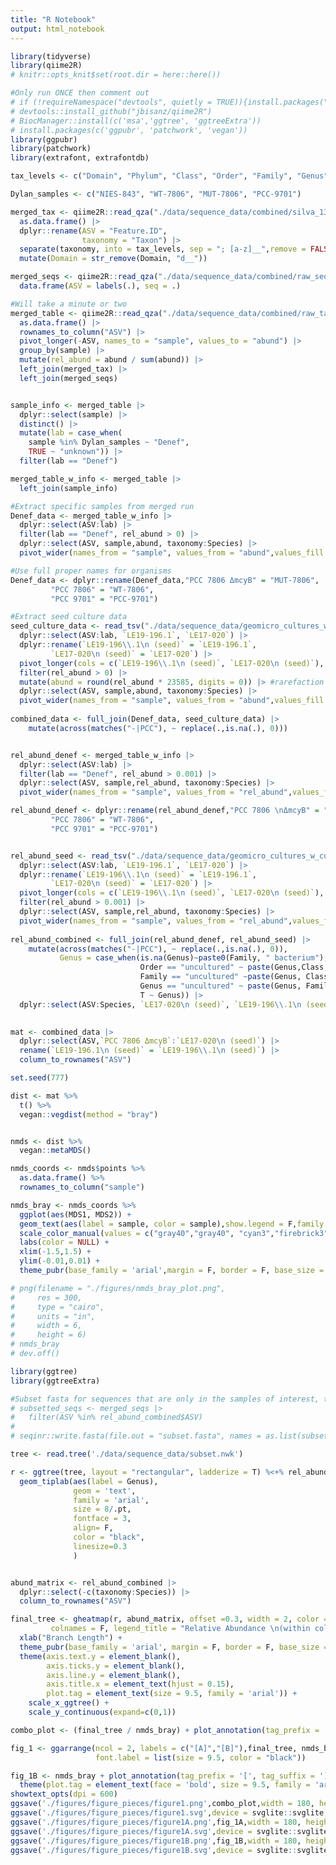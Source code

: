 ```yaml
---
title: "R Notebook"
output: html_notebook
---
```


```r
library(tidyverse)
library(qiime2R)
# knitr::opts_knit$set(root.dir = here::here())

#Only run ONCE then comment out
# if (!requireNamespace("devtools", quietly = TRUE)){install.packages("devtools")}
# devtools::install_github("jbisanz/qiime2R")
# BiocManager::install(c('msa','ggtree', 'ggtreeExtra'))
# install.packages(c('ggpubr', 'patchwork', 'vegan'))
library(ggpubr)
library(patchwork)
library(extrafont, extrafontdb)

```

```r
tax_levels <- c("Domain", "Phylum", "Class", "Order", "Family", "Genus", "Species")

Dylan_samples <- c("NIES-843", "WT-7806", "MUT-7806", "PCC-9701")

merged_tax <- qiime2R::read_qza("./data/sequence_data/combined/silva_132_taxonomy.qza")$data |> 
  as.data.frame() |> 
  dplyr::rename(ASV = "Feature.ID",
                taxonomy = "Taxon") |> 
  separate(taxonomy, into = tax_levels, sep = "; [a-z]__",remove = FALSE) |> 
  mutate(Domain = str_remove(Domain, "d__"))

merged_seqs <- qiime2R::read_qza("./data/sequence_data/combined/raw_seqs.qza")$data %>% 
  data.frame(ASV = labels(.), seq = .)

#Will take a minute or two
merged_table <- qiime2R::read_qza("./data/sequence_data/combined/raw_table.qza")$data |> 
  as.data.frame() |> 
  rownames_to_column("ASV") |> 
  pivot_longer(-ASV, names_to = "sample", values_to = "abund") |> 
  group_by(sample) |> 
  mutate(rel_abund = abund / sum(abund)) |> 
  left_join(merged_tax) |> 
  left_join(merged_seqs)


sample_info <- merged_table |> 
  dplyr::select(sample) |> 
  distinct() |> 
  mutate(lab = case_when(
    sample %in% Dylan_samples ~ "Denef",
    TRUE ~ "unknown")) |> 
  filter(lab == "Denef")

merged_table_w_info <- merged_table |> 
  left_join(sample_info)

#Extract specific samples from merged run
Denef_data <- merged_table_w_info |> 
  dplyr::select(ASV:lab) |> 
  filter(lab == "Denef", rel_abund > 0) |>
  dplyr::select(ASV, sample,abund, taxonomy:Species) |>
  pivot_wider(names_from = "sample", values_from = "abund",values_fill = 0)

#Use full proper names for organisms
Denef_data <- dplyr::rename(Denef_data,"PCC 7806 ΔmcyB" = "MUT-7806",
         "PCC 7806" = "WT-7806",
         "PCC 9701" = "PCC-9701")

#Extract seed culture data
seed_culture_data <- read_tsv("./data/sequence_data/geomicro_cultures_w_culture_label.tsv") |>
  dplyr::select(ASV:lab, `LE19-196.1`, `LE17-020`) |>
  dplyr::rename(`LE19-196\\.1\n (seed)` = `LE19-196.1`,
         `LE17-020\n (seed)` = `LE17-020`) |>
  pivot_longer(cols = c(`LE19-196\\.1\n (seed)`, `LE17-020\n (seed)`), names_to = "sample", values_to = "rel_abund") |>
  filter(rel_abund > 0) |>
  mutate(abund = round(rel_abund * 23585, digits = 0)) |> #rarefaction to lowest sequence number from isolate cultures.
  dplyr::select(ASV, sample,abund, taxonomy:Species) |>
  pivot_wider(names_from = "sample", values_from = "abund",values_fill = 0)
  
combined_data <- full_join(Denef_data, seed_culture_data) |>
    mutate(across(matches("-|PCC"), ~ replace(.,is.na(.), 0)))


rel_abund_denef <- merged_table_w_info |> 
  dplyr::select(ASV:lab) |> 
  filter(lab == "Denef", rel_abund > 0.001) |>
  dplyr::select(ASV, sample,rel_abund, taxonomy:Species) |>
  pivot_wider(names_from = "sample", values_from = "rel_abund",values_fill = 0)

rel_abund_denef <- dplyr::rename(rel_abund_denef,"PCC 7806 \nΔmcyB" = "MUT-7806",
         "PCC 7806" = "WT-7806",
         "PCC 9701" = "PCC-9701")


rel_abund_seed <- read_tsv("./data/sequence_data/geomicro_cultures_w_culture_label.tsv") |>
  dplyr::select(ASV:lab, `LE19-196.1`, `LE17-020`) |>
  dplyr::rename(`LE19-196\\.1\n (seed)` = `LE19-196.1`,
         `LE17-020\n (seed)` = `LE17-020`) |>
  pivot_longer(cols = c(`LE19-196\\.1\n (seed)`, `LE17-020\n (seed)`), names_to = "sample", values_to = "rel_abund") |>
  filter(rel_abund > 0.001) |>
  dplyr::select(ASV, sample,rel_abund, taxonomy:Species) |>
  pivot_wider(names_from = "sample", values_from = "rel_abund",values_fill = 0)
  
rel_abund_combined <- full_join(rel_abund_denef, rel_abund_seed) |>
    mutate(across(matches("-|PCC"), ~ replace(.,is.na(.), 0)),
           Genus = case_when(is.na(Genus)~paste0(Family, " bacterium"),
                             Order == "uncultured" ~ paste(Genus,Class, ' '),
                             Family == "uncultured" ~paste(Genus, Class, ' '),
                             Genus == "uncultured" ~ paste(Genus, Family, ' '),
                             T ~ Genus)) |>
  dplyr::select(ASV:Species, `LE17-020\n (seed)`, `LE19-196\\.1\n (seed)`, `PCC 7806 \nΔmcyB`, `PCC 7806`, `PCC 9701`, `NIES-843`)
  
```

```r
mat <- combined_data |> 
  dplyr::select(ASV,`PCC 7806 ΔmcyB`:`LE17-020\n (seed)`) |>
  rename(`LE19-196.1\n (seed)` = `LE19-196\\.1\n (seed)`) |>
  column_to_rownames("ASV")

set.seed(777)

dist <- mat %>% 
  t() %>% 
  vegan::vegdist(method = "bray")


nmds <- dist %>% 
  vegan::metaMDS()

nmds_coords <- nmds$points %>% 
  as.data.frame() %>% 
  rownames_to_column("sample")

nmds_bray <- nmds_coords %>% 
  ggplot(aes(MDS1, MDS2)) +
  geom_text(aes(label = sample, color = sample),show.legend = F,family = 'arial', size = 8/.pt) +
  scale_color_manual(values = c("gray40","gray40", "cyan3","firebrick3","chartreuse3","darkgoldenrod3")) +
  labs(color = NULL) +
  xlim(-1.5,1.5) +
  ylim(-0.01,0.01) +
  theme_pubr(base_family = 'arial',margin = F, border = F, base_size = 8)

# png(filename = "./figures/nmds_bray_plot.png",
#     res = 300,
#     type = "cairo",
#     units = "in",
#     width = 6,
#     height = 6)
# nmds_bray
# dev.off()

```
```r

library(ggtree)
library(ggtreeExtra)

#Subset fasta for sequences that are only in the samples of interest, then run through fasttree and reimport to R.
# subsetted_seqs <- merged_seqs |>
#   filter(ASV %in% rel_abund_combined$ASV)
# 
# seqinr::write.fasta(file.out = "subset.fasta", names = as.list(subsetted_seqs$ASV), sequences = as.list(subsetted_seqs$seq), as.string = F)

tree <- read.tree('./data/sequence_data/subset.nwk')

r <- ggtree(tree, layout = "rectangular", ladderize = T) %<+% rel_abund_combined +
  geom_tiplab(aes(label = Genus),
              geom = 'text',
              family = 'arial',
              size = 8/.pt,
              fontface = 3,
              align= F,
              color = "black",
              linesize=0.3
              ) 


abund_matrix <- rel_abund_combined |>
  dplyr::select(-c(taxonomy:Species)) |>
  column_to_rownames("ASV") 

final_tree <- gheatmap(r, abund_matrix, offset =0.3, width = 2, color = "gray70",
         colnames = F, legend_title = "Relative Abundance \n(within column)",low = "white", high = "chartreuse3",family = 'arial', font.size = 8) +
  xlab("Branch Length") +
  theme_pubr(base_family = 'arial', margin = F, border = F, base_size = 8) +
  theme(axis.text.y = element_blank(),
        axis.ticks.y = element_blank(),
        axis.line.y = element_blank(),
        axis.title.x = element_text(hjust = 0.15),
        plot.tag = element_text(size = 9.5, family = 'arial')) +
    scale_x_ggtree() + 
    scale_y_continuous(expand=c(0,1))

combo_plot <- (final_tree / nmds_bray) + plot_annotation(tag_prefix = '[', tag_suffix = ']',tag_levels = "A") + plot_layout(widths = c(5,1))

fig_1 <- ggarrange(ncol = 2, labels = c("[A]","[B]"),final_tree, nmds_bray, widths = c(2,1),
                   font.label = list(size = 9.5, color = "black"))

fig_1B <- nmds_bray + plot_annotation(tag_prefix = '[', tag_suffix = ']',tag_levels = "A") &
  theme(plot.tag = element_text(face = 'bold', size = 9.5, family = 'arial'))
showtext_opts(dpi = 600)
ggsave('./figures/figure_pieces/figure1.png',combo_plot,width = 180, height = 152, units = "mm", dpi = 600)
ggsave('./figures/figure_pieces/figure1.svg',device = svglite::svglite, combo_plot,width = 180, height = 152, units = "mm", dpi = 600)
ggsave('./figures/figure_pieces/figure1A.png',fig_1A,width = 180, height = 100, units = "mm", dpi = 600)
ggsave('./figures/figure_pieces/figure1A.svg',device = svglite::svglite,final_tree,width = 180, height = 100, units = "mm", dpi = 600)
ggsave('./figures/figure_pieces/figure1B.png',fig_1B,width = 180, height = 80, units = "mm", dpi = 600)
ggsave('./figures/figure_pieces/figure1B.svg',device = svglite::svglite,fig_1B,width = 180, height = 100, units = "mm", dpi = 600)

```






